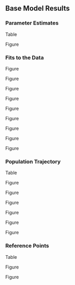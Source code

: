 ## Base Model Results 


### Parameter Estimates

Table \ref{tab:params}

Figure \ref{fig:selex}


### Fits to the Data

Figure \ref{fig:com-pearson}

Figure \ref{fig:com-mean-len-fit}

Figure \ref{fig:rec-pearson}

Figure \ref{fig:rec-mean-len-fit}

Figure \ref{fig:hkl-pearson}

Figure \ref{fig:hkl-mean-len-fit}

Figure \ref{fig:wcgbts-pearson}

Figure \ref{fig:wcgbts-mean-len-fit}

Figure \ref{fig:agg-len-fit}



### Population Trajectory

Table \ref{tab:timeseries}

Figure \ref{fig:ssb}

Figure \ref{fig:tot-bio}

Figure \ref{fig:depl}

Figure \ref{fig:recruits}

Figure \ref{fig:rec-devs}

Figure \ref{fig:bh-curve}

### Reference Points

Table \ref{tab:referenceES}

Figure \ref{fig:1-spr}

Figure \ref{fig:yield}

